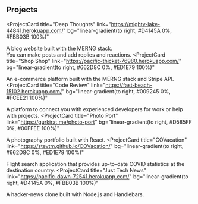 ## Projects

<ProjectCard
  title="Deep Thoughts"
  link="https://mighty-lake-44841.herokuapp.com/"
  bg="linear-gradient(to right, #D4145A 0%, #FBB03B 100%)"
>
  A blog website built with the MERNG stack. <br /> You can make posts and add replies and reactions.
</ProjectCard>
<ProjectCard
  title="Shop Shop"
  link="https://pacific-thicket-76980.herokuapp.com/"
  bg="linear-gradient(to right, #662D8C 0%, #ED1E79 100%)"
>
  An e-commerce platform built with the MERNG stack and Stripe API.
</ProjectCard>
<ProjectCard
  title="Code Review"
  link="https://fast-beach-15102.herokuapp.com/"
  bg="linear-gradient(to right, #009245 0%, #FCEE21 100%)"
>
  A platform to connect you with experienced developers for work or help with projects.
</ProjectCard>
<ProjectCard
  title="Photo Port"
  link="https://gurkirat.me/photo-port"
  bg="linear-gradient(to right, #D585FF 0%, #00FFEE 100%)"
>
  A photography portfolio built with React.
</ProjectCard>
<ProjectCard
  title="COVacation"
  link="https://stevtm.github.io/COVacation/"
  bg="linear-gradient(to right, #662D8C 0%, #ED1E79 100%)"
>
  Flight search application that provides up-to-date COVID statistics at the destination country.
</ProjectCard>
<ProjectCard
  title="Just Tech News"
  link="https://pacific-dawn-72541.herokuapp.com/"
  bg="linear-gradient(to right, #D4145A 0%, #FBB03B 100%)"
>
  A hacker-news clone built with Node.js and Handlebars.
</ProjectCard>